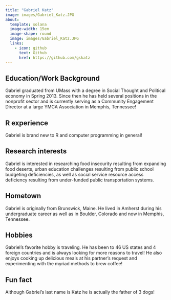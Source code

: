 ```yaml
---
title: "Gabriel Katz"
image: images/Gabriel_Katz.JPG
about:
  template: solana
  image-width: 15em
  image-shape: round
  image: images/Gabriel_Katz.JPG
  links:
    - icon: github
      text: Github
      href: https://github.com/gskatz
---
```


## Education/Work Background
Gabriel graduated from UMass with a degree in Social Thought and Political economy in Spring 2013. Since then he has held several positions in the nonprofit sector and is currently serving as a Community Engagement Director at a large YMCA Association in Memphis, Tennessee! 

## R experience
Gabriel is brand new to R and computer programming in general! 

## Research interests
Gabriel is interested in researching food insecurity resulting from expanding food deserts, urban education challenges resulting from public school budgeting deficiencies, as well as social service resource access deficiency resulting from under-funded public transportation systems. 

## Hometown
Gabriel is originally from Brunswick, Maine. He lived in Amherst during his undergraduate career as well as in Boulder, Colorado and now in Memphis, Tennessee. 

## Hobbies
Gabriel's favorite hobby is traveling. He has been to 46 US states and 4 foreign countries and is always looking for more reasons to travel! He also enjoys cooking up delicious meals at his partner's request and experimenting with the myriad methods to brew coffee!

## Fun fact
Although Gabriel's last name is Katz he is actually the father of 3 dogs!